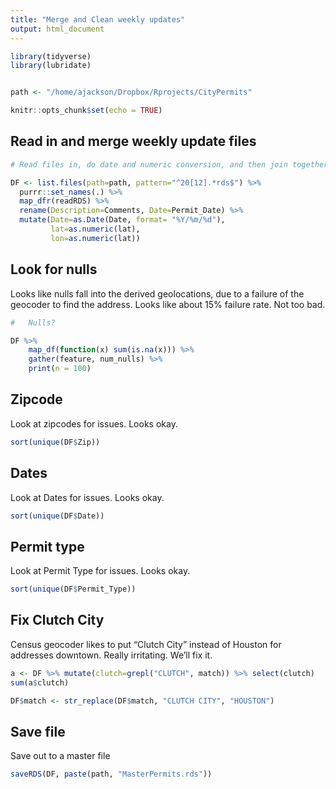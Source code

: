```yaml
---
title: "Merge and Clean weekly updates"
output: html_document
---
```


```r
library(tidyverse)
library(lubridate)


path <- "/home/ajackson/Dropbox/Rprojects/CityPermits"

knitr::opts_chunk$set(echo = TRUE)
```

##  Read in and merge weekly update files

```r

# Read files in, do date and numeric conversion, and then join together

DF <- list.files(path=path, pattern="^20[12].*rds$") %>%
  purrr::set_names(.) %>%
  map_dfr(readRDS) %>%
  rename(Description=Comments, Date=Permit_Date) %>% 
  mutate(Date=as.Date(Date, format= "%Y/%m/%d"),
         lat=as.numeric(lat),
         lon=as.numeric(lat))

```

##  Look for nulls

Looks like nulls fall into the derived geolocations, due to a failure of the
geocoder to find the address. Looks like about 15% failure rate. Not too bad.

```r

#   Nulls?

DF %>%
    map_df(function(x) sum(is.na(x))) %>%
    gather(feature, num_nulls) %>%
    print(n = 100)

```


##  Zipcode

Look at zipcodes for issues. Looks okay.

```r

sort(unique(DF$Zip))

```

##  Dates

Look at Dates for issues. Looks okay.

```r

sort(unique(DF$Date))

```

##  Permit type

Look at Permit Type for issues. Looks okay.

```r

sort(unique(DF$Permit_Type))

```

##   Fix Clutch City

Census geocoder likes to put "Clutch City" instead of Houston for addresses downtown.
Really irritating. We'll fix it.

```r

a <- DF %>% mutate(clutch=grepl("CLUTCH", match)) %>% select(clutch)
sum(a$clutch)

DF$match <- str_replace(DF$match, "CLUTCH CITY", "HOUSTON")

```

##  Save file

Save out to a master file

```r

saveRDS(DF, paste(path, "MasterPermits.rds"))

```




